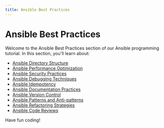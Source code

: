 ```yaml
---
title: Ansible Best Practices
---
```


# Ansible Best Practices

Welcome to the Ansible Best Practices section of our Ansible programming tutorial. In this section, you'll learn about:

- [Ansible Directory Structure](./0-ansible-directory-structure.mdx)
- [Ansible Performance Optimization](./1-ansible-performance-optimization.mdx)
- [Ansible Security Practices](./2-ansible-security-practices.mdx)
- [Ansible Debugging Techniques](./3-ansible-debugging-techniques.mdx)
- [Ansible Idempotency](./4-ansible-idempotency.mdx)
- [Ansible Documentation Practices](./5-ansible-documentation-practices.mdx)
- [Ansible Version Control](./6-ansible-version-control.mdx)
- [Ansible Patterns and Anti-patterns](./7-ansible-patterns-anti-patterns.mdx)
- [Ansible Refactoring Strategies](./8-ansible-refactoring-strategies.mdx)
- [Ansible Code Reviews](./9-ansible-code-reviews.mdx)

Have fun coding!